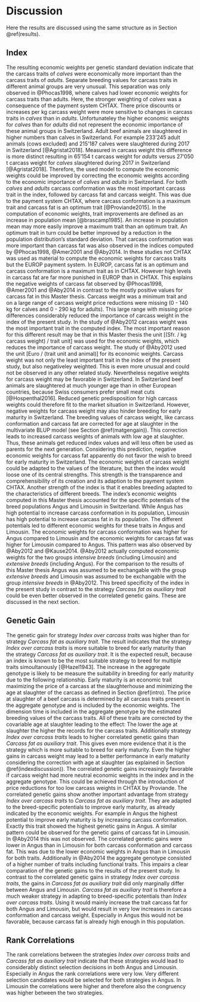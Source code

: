 # Discussion {#discussion}

Here the results are discussed using the same structure as in Section \@ref(results).


## Index {#indexdiscussion}

The resulting economic weights per genetic standard deviation indicate that the carcass traits of *calves* were economically more important than the carcass traits of *adults*.
Separate breeding values for carcass traits in different animal groups are very unusual.
This separation was only observed in @Phocas1998, where calves had lower economic weights for carcass traits than adults.
Here, the stronger weighting of *calves* was a consequence of the payment system CHTAX.
There price discounts or increases per kg carcass weight were more sensitive to changes in carcass traits in *calves* than in *adults*.
Unfortunateley the higher economic weights for *calves* than for *adults* did not represent the economic importance of these animal groups in Switzerland.
Adult beef animals are slaughtered in higher numbers than calves in Switzerland.
For example 233'245 adult animals (cows excluded) and 215'187 calves were slaughtered during 2017 in Switzerland [@Agristat2018].
Measured in carcass weight this difference is more distinct resulting in 65'154 t carcass weight for *adults* versus 27'050 t carcass weight for *calves* slaughtered during 2017 in Switzerland [@Agristat2018].
Therefore, the used model to compute the economic weights could be improved by correcting the economic weights according to the economic importance of *calves* and *adults* in Switzerland.
For both *calves* and *adults* carcass conformation was the most important carcass trait in the index, followed by carcass fat and carcass weight.
This was due to the payment system CHTAX, where carcass conformation is a maximum trait and carcass fat is an optimum trait [@Proviande2015].
In the computation of economic weights, trait improvements are defined as an increase in population mean [@brascamp1985].
An increase in population mean may more easily improve a maximum trait than an optimum trait.
An optimum trait in turn could be better improved by a reduction in the population distribution's standard deviation.
That carcass conformation was more important than carcass fat was also observed in the indices computed by @Phocas1998, @Amer2001 and @Aby2014.
In these studies not CHTAX was used as material to compute the economic weights for carcass traits but the EUROP payment system.
In EUROP, carcass fat is an optimum and carcass conformation is a maximum trait as in CHTAX.
However high levels in carcass fat are far more punished in EUROP than in CHTAX.
This explains the negative weights of carcass fat observed by @Phocas1998, @Amer2001 and @Aby2014 in contrast to the mostly positive values for carcass fat in this Master thesis.
Carcass weight was a minimum trait and on a large range of carcass weight price reductions were missing (0 - 140 kg for calves and 0 - 290 kg for adults).
This large range with missing price differences considerably reduced the importance of carcass weight in the index of the present study.
In the study of @Aby2012 carcass weight was the most important trait in the computed index.
The most important reason for this different result may be that in this Master thesis the unit [(Sfr. / kg carcass weight) / trait unit] was used for the economic weights, which reduces the importance of carcass weight.
The study of @Aby2012 used the unit [Euro / (trait unit and animal)] for its economic weights.
Carcass weight was not only the least important trait in the index of the present study, but also negativeley weighted.
This is even more unusual and could not be observed in any other related study.
Nevertheless negative weights for carcass weight may be favorable in Switzerland.
In Switzerland beef animals are slaughtered at much younger age than in other European countries, because Swiss consumers prefer small meat cuts [@Hospenthal2016].
Reduced genetic predisposition for high carcass weights could therefore fit to the market situation in Switzerland.
However, negative weights for carcass weight may also hinder breeding for early maturity in Switzerland.
The breeding values of carcass weight, like carcass conformation and carcass fat are corrected for age at slaughter in the multivariate BLUP model (see Section \@ref(matgengain)).
This correction leads to increased carcass weights of animals with low age at slaughter.
Thus, these animals get reduced index values and will less often be used as parents for the next generation.
Considering this prediction, negative economic weights for carcass fat apparently do not favor the wish to breed for early maturity in Switzerland.
The economic weights of carcass weight could be adapted to the values of the literature, but then the index would loose one of its central strengths.
This strength is the transparence and comprehensibility of its creation and its adaption to the payment system CHTAX.
Another strength of the index is that it enables breeding adapted to the characteristics of different breeds.
The index's economic weights computed in this Master thesis accounted for the specific potentials of the breed populations Angus and Limousin in Switzerland.
While Angus has high potential to increase carcass conformation in its population, Limousin has high potential to increase carcass fat in its population.
The different potentials led to different economic weights for these traits in Angus and Limousin.
The economic weights for carcass conformation was higher for Angus compared to Limousin and the economic weights for carcass fat was higher for Limousin compared to Angus.
This pattern was also observed by @Aby2012 and @Kause2014.
@Aby2012 actually computed economic weights for the two groups *intensive breeds* (including Limousin) and *extensive breeds* (including Angus).
For the comparison to the results of this Master thesis Angus was assumed to be exchangable with the group *extensive breeds* and Limousin was assumed to be exchangable with the group *intensive breeds* in @Aby2012.
This breed specificity of the index in the present study in contrast to the strategy *Carcass fat as auxiliary trait* could be even better observed in the correlated genetic gains.
These are discussed in the next section.

## Genetic Gain {#gengaindiscussion}

The genetic gain for strategy *Index over carcass traits* was higher than for strategy *Carcass fat as auxiliary trait*.
The result indicates that the strategy *Index over carcass traits* is more suitable to breed for early maturity than the strategy *Carcass fat as auxiliary trait*.
It is the expected result, because an index is known to be the most suitable strategy to breed for multiple traits simoultanously [@Hazel1943].
The increase in the aggregate genotype is likely to be measure the suitability in breeding for early maturity due to the following relationship.
Early maturity is an economic trait maximizing the price of a carcass at the slaughterhouse and minimizing the age at slaughter of the carcass as defined in Section \@ref(intro).
The price at slaughter of a beef carcass is determined by all carcass traits present in the aggregate genotype and is included by the economic weights.
The dimension time is included in the aggregate genotype by the estimated breeding values of the carcass traits.
All of these traits are corrected by the covariable age at slaughter leading to the effect: The lower the age at slaughter the higher the records for the carcass traits.
Additionally strategy *Index over carcass traits* leads to higher correlated genetic gains than *Carcass fat as auxiliary trait*.
This gives even more evidence that it is the strategy which is more suitable to breed for early maturity.
Even the higher gains in carcass weight may lead to a better performance in early maturity considering the correction with age at slaughter (as explained in Section \@ref(indexdiscussion)).
The correlated genetic gains increasingly favorable if carcass weight had more neutral economic weights in the index and in the aggregate genotype.
This could be achieved through the introduction of price reductions for too low carcass weights in CHTAX by Proviande.
The correlated genetic gains show another important advantage from strategy *Index over carcass traits* to *Carcass fat as auxiliary trait*.
They are adapted to the breed-specific potentials to improve early maturity, as already indicated by the economic weights.
For example in Angus the highest potential to improve early maturity is by increasing carcass conformation.
Exactly this trait showed the highest genetic gains in Angus.
A similar pattern could be observed for the genetic gains of carcass fat in Limousin.
In @Aby2014 this was not observed.
The correlated genetic gains were lower in Angus than in Limousin for both carcass conformation and carcass fat.
This was due to the lower economic weights in Angus than in Limousin for both traits.
Additionally in @Aby2014 the aggregate genotype consisted of a higher number of traits including functional traits.
This impairs a clear comparation of the genetic gains to the results of the present study.
In contrast to the correlated genetic gains in strategy *Index over carcass traits*, the gains in *Carcass fat as auxiliary trait* did only marginally differ between Angus and Limousin.
*Carcass fat as auxiliary trait* is therefore a much weaker strategy in adapting to breed-specific potentials than *Index over carcass traits*.
Using it would mainly increase the trait carcass fat for both Angus and Limousin, but would result in very low increases in carcass conformation and carcass weight.
Especially in Angus this would not be favorable, because carcass fat is already high enough in this population.


## Rank Correlations {#rankcordiscussion}

The rank correlations between the strategies *Index over carcass traits* and *Carcass fat as auxiliary trait* indicate that these strategies would lead to considerably distinct selection decisions in both Angus and Limousin.
Especially in Angus the rank correlations were very low.
Very different selection candidates would be selected for both strategies in Angus.
In Limousin the correlations were higher and therefore also the congruency was higher between the two strategies.




